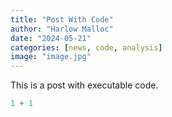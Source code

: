 ```yaml
---
title: "Post With Code"
author: "Harlow Malloc"
date: "2024-05-21"
categories: [news, code, analysis]
image: "image.jpg"
---
```


This is a post with executable code.

```r
1 + 1
```
